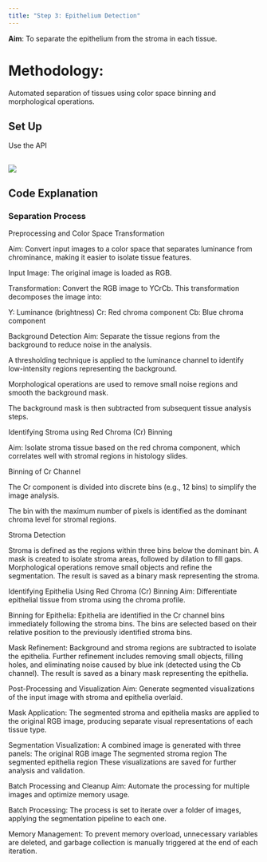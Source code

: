 ```yaml
---
title: "Step 3: Epithelium Detection"
---
```


**Aim**: To separate the epithelium from the stroma in each tissue.

# **Methodology**:

Automated separation of tissues using color space binning and morphological operations.

## Set Up

Use the API

## ![](step 3 images/step 3 API image 1.png)

## Code Explanation

### Separation Process

Preprocessing and Color Space Transformation

Aim: Convert input images to a color space that separates luminance from chrominance, making it easier to isolate tissue features.

Input Image: The original image is loaded as RGB.

Transformation: Convert the RGB image to YCrCb. This transformation decomposes the image into:

Y: Luminance (brightness) Cr: Red chroma component Cb: Blue chroma component

Background Detection Aim: Separate the tissue regions from the background to reduce noise in the analysis.

A thresholding technique is applied to the luminance channel to identify low-intensity regions representing the background.

Morphological operations are used to remove small noise regions and smooth the background mask.

The background mask is then subtracted from subsequent tissue analysis steps.

Identifying Stroma using Red Chroma (Cr) Binning

Aim: Isolate stroma tissue based on the red chroma component, which correlates well with stromal regions in histology slides.

Binning of Cr Channel

The Cr component is divided into discrete bins (e.g., 12 bins) to simplify the image analysis.

The bin with the maximum number of pixels is identified as the dominant chroma level for stromal regions.

Stroma Detection

Stroma is defined as the regions within three bins below the dominant bin. A mask is created to isolate stroma areas, followed by dilation to fill gaps. Morphological operations remove small objects and refine the segmentation. The result is saved as a binary mask representing the stroma. 

Identifying Epithelia Using Red Chroma (Cr) Binning Aim: Differentiate epithelial tissue from stroma using the chroma profile.

Binning for Epithelia: Epithelia are identified in the Cr channel bins immediately following the stroma bins. The bins are selected based on their relative position to the previously identified stroma bins.

Mask Refinement: Background and stroma regions are subtracted to isolate the epithelia. Further refinement includes removing small objects, filling holes, and eliminating noise caused by blue ink (detected using the Cb channel). The result is saved as a binary mask representing the epithelia.

Post-Processing and Visualization Aim: Generate segmented visualizations of the input image with stroma and epithelia overlaid.

Mask Application: The segmented stroma and epithelia masks are applied to the original RGB image, producing separate visual representations of each tissue type.

Segmentation Visualization: A combined image is generated with three panels: The original RGB image The segmented stroma region The segmented epithelia region These visualizations are saved for further analysis and validation.

Batch Processing and Cleanup Aim: Automate the processing for multiple images and optimize memory usage.

Batch Processing: The process is set to iterate over a folder of images, applying the segmentation pipeline to each one.

Memory Management: To prevent memory overload, unnecessary variables are deleted, and garbage collection is manually triggered at the end of each iteration.
